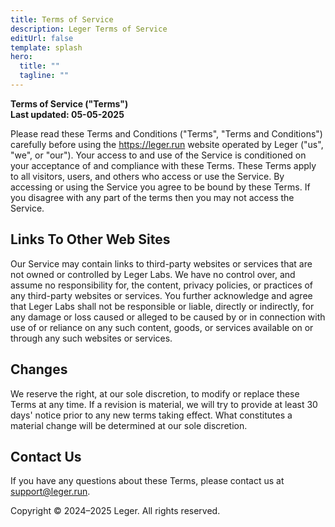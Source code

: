 ```yaml
---
title: Terms of Service
description: Leger Terms of Service
editUrl: false
template: splash
hero:
  title: ""
  tagline: ""
---
```



<Document title="Terms of Service">

**Terms of Service ("Terms")**  
**Last updated: 05-05-2025**

Please read these Terms and Conditions ("Terms", "Terms and Conditions") carefully before using the https://leger.run website operated by Leger ("us", "we", or "our"). Your access to and use of the Service is conditioned on your acceptance of and compliance with these Terms. These Terms apply to all visitors, users, and others who access or use the Service. By accessing or using the Service you agree to be bound by these Terms. If you disagree with any part of the terms then you may not access the Service.

## Links To Other Web Sites

Our Service may contain links to third-party websites or services that are not owned or controlled by Leger Labs. We have no control over, and assume no responsibility for, the content, privacy policies, or practices of any third-party websites or services. You further acknowledge and agree that Leger Labs shall not be responsible or liable, directly or indirectly, for any damage or loss caused or alleged to be caused by or in connection with use of or reliance on any such content, goods, or services available on or through any such websites or services.

## Changes

We reserve the right, at our sole discretion, to modify or replace these Terms at any time. If a revision is material, we will try to provide at least 30 days' notice prior to any new terms taking effect. What constitutes a material change will be determined at our sole discretion.

## Contact Us

If you have any questions about these Terms, please contact us at support@leger.run.

Copyright © 2024–2025 Leger. All rights reserved.

</Document>
